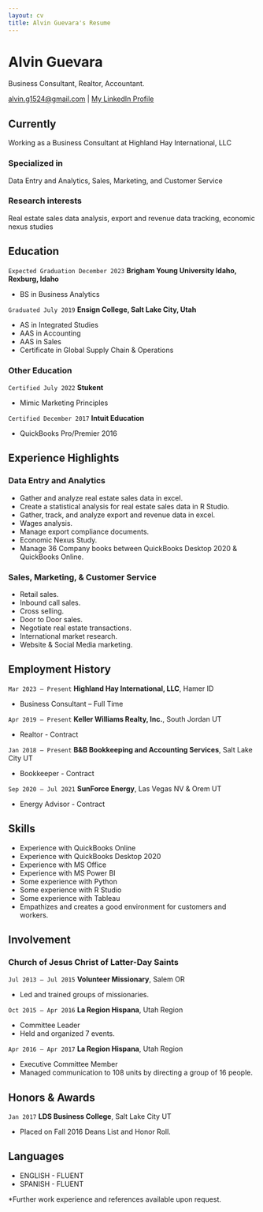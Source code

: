 ```yaml
---
layout: cv
title: Alvin Guevara's Resume
---
```

# Alvin Guevara
Business Consultant, Realtor, Accountant.

<div id="webaddress">
<a href="alvin.g1524@gmail.com">alvin.g1524@gmail.com</a>
| <a href="https://www.linkedin.com/in/alvin-guevara/">My LinkedIn Profile</a>
</div>

## Currently

Working as a Business Consultant at Highland Hay International, LLC

### Specialized in

Data Entry and Analytics, Sales, Marketing, and Customer Service

### Research interests

Real estate sales data analysis, export and revenue data tracking, economic nexus studies

## Education

`Expected Graduation December 2023`
__Brigham Young University Idaho, Rexburg, Idaho__

- BS in Business Analytics

`Graduated July 2019`
__Ensign College, Salt Lake City, Utah__

- AS in Integrated Studies
- AAS in Accounting
- AAS in Sales
- Certificate in Global Supply Chain & Operations

### Other Education

`Certified July 2022`
__Stukent__

- Mimic Marketing Principles

`Certified December 2017`
__Intuit Education__

- QuickBooks Pro/Premier 2016

## Experience Highlights

### Data Entry and Analytics

- Gather and analyze real estate sales data in excel.
- Create a statistical analysis for real estate sales data in R Studio.
- Gather, track, and analyze export and revenue data in excel.
- Wages analysis.
- Manage export compliance documents.
- Economic Nexus Study.
- Manage 36 Company books between QuickBooks Desktop 2020 & QuickBooks Online.

### Sales, Marketing, & Customer Service

- Retail sales.
- Inbound call sales.
- Cross selling.
- Door to Door sales.
- Negotiate real estate transactions.
- International market research.
- Website & Social Media marketing.

## Employment History

`Mar 2023 – Present`
__Highland Hay International, LLC__, Hamer ID

- Business Consultant – Full Time

`Apr 2019 – Present`
__Keller Williams Realty, Inc.__, South Jordan UT

- Realtor - Contract

`Jan 2018 – Present`
__B&B Bookkeeping and Accounting Services__, Salt Lake City UT

- Bookkeeper - Contract

`Sep 2020 – Jul 2021`
__SunForce Energy__, Las Vegas NV & Orem UT

- Energy Advisor - Contract

## Skills

- Experience with QuickBooks Online
- Experience with QuickBooks Desktop 2020
- Experience with MS Office
- Experience with MS Power BI
- Some experience with Python
- Some experience with R Studio
- Some experience with Tableau
- Empathizes and creates a good environment for customers and workers.

## Involvement

### Church of Jesus Christ of Latter-Day Saints

`Jul 2013 – Jul 2015`
__Volunteer Missionary__, Salem OR

- Led and trained groups of missionaries.

`Oct 2015 – Apr 2016`
__La Region Hispana__, Utah Region

- Committee Leader
- Held and organized 7 events.

`Apr 2016 – Apr 2017`
__La Region Hispana__, Utah Region

- Executive Committee Member
- Managed communication to 108 units by directing a group of 16 people.

## Honors & Awards

`Jan 2017`
__LDS Business College__, Salt Lake City UT

- Placed on Fall 2016 Deans List and Honor Roll.

## Languages

- ENGLISH - FLUENT
- SPANISH - FLUENT

*Further work experience and references available upon request.


<!-- ### Footer

Last updated: May 2013 -->